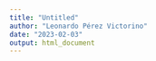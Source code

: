 ```yaml
---
title: "Untitled"
author: "Leonardo Pérez Victorino"
date: "2023-02-03"
output: html_document
---
```

\begin{table}[]
\begin{tabular}{lllllllllllllllll}
\multicolumn{9}{l}{Opciones de vuelos redondos}                                                                                                                                                & \multicolumn{2}{l}{Ida}          & \multicolumn{2}{l}{Vuelta}       & \multicolumn{4}{l}{}                                   \\
Opción & Aerolinea & Llegada            & Salida              & Lugar de Salida          & Escalas & Lugar de la escala 1  & Lugar de la escala 2      & Lugar de llegada                      & Hora de salida & Hora de llegada & Hora de salida & Hora de llegada & Vuelo Redondo & Precio      & Impuestos  & Total       \\
1      & Iberia    & Lunes 5 de junio   & Lunes 12 de junio   & Oviedo, Asturias   (OVD) & 1       & Madrid, Barajas (MAD) & -                         & Ciudad de México,   Juarez Intl (MEX) & 06:40:00 a. m. & 02:40:00 p. m.  & 12:25:00 p. m. & 08:30:00 a. m.  & Si            & \$16,311.00 & \$1,140.00 & \$17,451.00 \\
2      & Iberia    & Lunes 5 de junio   & Domingo 11 de junio & Oviedo, Asturias   (OVD) & 1       & Madrid, Barajas (MAD) & -                         & Ciudad de México,   Juarez Intl (MEX) & 06:40:00 a. m. & 02:40:00 p. m.  & 12:25:00 p. m. & 08:30:00 a. m.  & Si            & \$16,816.00 & \$1,140.00 & \$17,956.00 \\
3      & Iberia    & Martes 6 de junio  & Domingo 11 de junio & Oviedo, Asturias   (OVD) & 1       & Madrid, Barajas (MAD) & -                         & Ciudad de México,   Juarez Intl (MEX) & 06:40:00 a. m. & 02:40:00 p. m.  & 12:25:00 p. m. & 08:30:00 a. m.  & Si            & \$17,639.11 & \$1,140.00 & \$18,779.11 \\
4      & Iberia    & Martes 6  de junio & Lunes 12 de junio   & Oviedo, Asturias   (OVD) & 1       & Madrid, Barajas (MAD) & -                         & Ciudad de México,   Juarez Intl (MEX) & 06:40:00 a. m. & 02:40:00 p. m.  & 12:25:00 p. m. & 08:30:00 a. m.  & Si            & \$19,749.00 & \$1,140.00 & \$20,889.00 \\
5      & Iberia    & Lunes 5 de junio   & Sabado 10 de junio  & Oviedo, Asturias   (OVD) & 1       & Madrid, Barajas (MAD) & -                         & Ciudad de México,   Juarez Intl (MEX) & 16:40:00 a. m. & 18:15:00 p. m.  & 14:00:00 p. m. & 17:00:00 a. m.  & Si            & \$22,443.00 & \$1,140.00 & \$23,583.00 \\
6      & Avianca   & Lunes 5 de junio   & Domingo 11 de junio & Oviedo, Asturias   (OVD) & 2       & Madrid, Barajas (MAD) & Bogotá, El Dorado   (BOG) & Ciudad de México,   Juarez Intl (MEX) & 01:30:00 a. m. & 03:05:00 a. m.  & 02:00:00 p. m. & 05:00:00 p. m.  & Si            & \$22,650.00 & \$1,140.00 & \$23,790.00
\end{tabular}
\end{table}
